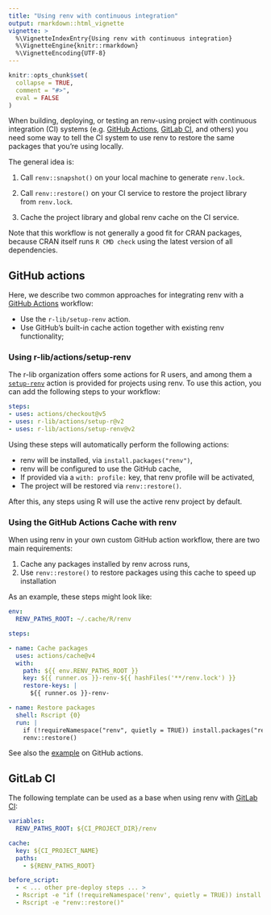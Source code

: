 ```yaml
---
title: "Using renv with continuous integration"
output: rmarkdown::html_vignette
vignette: >
  %\VignetteIndexEntry{Using renv with continuous integration}
  %\VignetteEngine{knitr::rmarkdown}
  %\VignetteEncoding{UTF-8}
---
```


```r
knitr::opts_chunk$set(
  collapse = TRUE,
  comment = "#>",
  eval = FALSE
)
```

When building, deploying, or testing an renv-using project with continuous 
integration (CI) systems (e.g. [GitHub Actions][github-actions],
[GitLab CI][gitlab-ci], and others) you need some way to tell the CI system
to use renv to restore the same packages that you're using locally.

The general idea is:

1. Call `renv::snapshot()` on your local machine to generate `renv.lock`.

2. Call `renv::restore()` on your CI service to restore the project library
   from `renv.lock`.

3. Cache the project library and global renv cache on the CI service.

Note that this workflow is not generally a good fit for CRAN packages, because 
CRAN itself runs `R CMD check` using the latest version of all dependencies.

## GitHub actions

Here, we describe two common approaches for integrating renv with a [GitHub Actions](https://github.com/features/actions) workflow:

* Use the `r-lib/setup-renv` action.
* Use GitHub's built-in cache action together with existing renv functionality;

### Using r-lib/actions/setup-renv

The r-lib organization offers some actions for R users, and among them a [`setup-renv`][r-lib-actions-renv] action is provided for projects using renv. To use this action, you can add the following steps to your workflow: 

```yaml
steps:
- uses: actions/checkout@v5
- uses: r-lib/actions/setup-r@v2
- uses: r-lib/actions/setup-renv@v2
```

Using these steps will automatically perform the following actions:

* renv will be installed, via `install.packages("renv")`,
* renv will be configured to use the GitHub cache,
* If provided via a `with: profile:` key, that renv profile will be activated,
* The project will be restored via `renv::restore()`.

After this, any steps using R will use the active renv project by default.

### Using the GitHub Actions Cache with renv

When using renv in your own custom GitHub action workflow, there are two main requirements:

1. Cache any packages installed by renv across runs, 
2. Use `renv::restore()` to restore packages using this cache to speed up installation

As an example, these steps might look like:

```yaml
env:
  RENV_PATHS_ROOT: ~/.cache/R/renv

steps:

- name: Cache packages
  uses: actions/cache@v4
  with:
    path: ${{ env.RENV_PATHS_ROOT }}
    key: ${{ runner.os }}-renv-${{ hashFiles('**/renv.lock') }}
    restore-keys: |
      ${{ runner.os }}-renv-

- name: Restore packages
  shell: Rscript {0}
  run: |
    if (!requireNamespace("renv", quietly = TRUE)) install.packages("renv")
    renv::restore()
```

See also the [example][github-actions-renv] on GitHub actions.

## GitLab CI

The following template can be used as a base when using renv with
[GitLab CI][gitlab-ci]:

```yaml
variables:
  RENV_PATHS_ROOT: ${CI_PROJECT_DIR}/renv

cache:
  key: ${CI_PROJECT_NAME}
  paths:
    - ${RENV_PATHS_ROOT}

before_script:
  - < ... other pre-deploy steps ... >
  - Rscript -e "if (!requireNamespace('renv', quietly = TRUE)) install.packages('renv')"
  - Rscript -e "renv::restore()"
```


[gitlab-ci]: https://about.gitlab.com/solutions/continuous-integration/
[github-actions]: https://github.com/features/actions
[github-actions-renv]: https://github.com/actions/cache/blob/main/examples.md#r---renv
[r-lib-actions-renv]: https://github.com/r-lib/actions/tree/v2-branch/setup-renv

